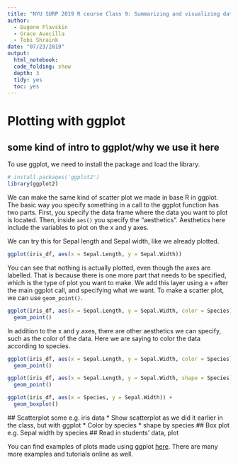 ```yaml
---
title: "NYU SURP 2019 R course Class 9: Summarizing and visualizing data in R"
author:
  - Eugene Plavskin
  - Grace Avecilla
  - Tobi Shraink
date: "07/23/2019"
output:
  html_notebook:
  code_folding: show
  depth: 3
  tidy: yes
  toc: yes
---
```


# Plotting with ggplot

## some kind of intro to ggplot/why we use it here ##

To use ggplot, we need to install the package and load the library.
```r
# install.packages('ggplot2')
library(ggplot2)
```

We can make the same kind of scatter plot we made in base R in ggplot. The basic way you specify something in a call to the ggplot function has two parts. First, you specify the data frame where the data you want to plot is located. Then, inside `aes()` you specify the "aesthetics". Aesthetics here include the variables to plot on the x and y axes.

We can try this for Sepal length and Sepal width, like we already plotted.
```r
ggplot(iris_df, aes(x = Sepal.Length, y = Sepal.Width)) 
```

You can see that nothing is actually plotted, even though the axes are labelled. That is because there is one more part that needs to be specified, which is the type of plot you want to make. We add this layer using a `+` after the main ggplot call, and specifying what we want. To make a scatter plot, we can use `geom_point()`. 

```r
ggplot(iris_df, aes(x = Sepal.Length, y = Sepal.Width, color = Species)) +
  geom_point()
```

In addition to the x and y axes, there are other aesthetics we can specify, such as the color of the data. Here we are saying to color the data according to species.
```r
ggplot(iris_df, aes(x = Sepal.Length, y = Sepal.Width, color = Species)) +
  geom_point()
```

```r
ggplot(iris_df, aes(x = Sepal.Length, y = Sepal.Width, shape = Species)) +
  geom_point()
```


```r
ggplot(iris_df, aes(x = Species, y = Sepal.Width)) +
  geom_boxplot()
```

 ## Scatterplot some e.g. iris data
        * Show scatterplot as we did it earlier in the class, but with ggplot
        * Color by species
        * shape by species
    ## Box plot e.g. Sepal width by species
    ## Read in students' data, plot


You can find examples of plots made using ggplot [here](http://gencore.bio.nyu.edu/badas/ggplot_notebook.html#ggplot-is-part-of-the-tidyverse-package). There are many more examples and tutorials online as well.

